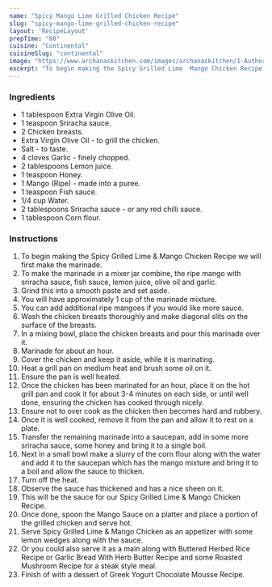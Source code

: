 ---
name: "Spicy Mango Lime Grilled Chicken Recipe"
slug: "spicy-mango-lime-grilled-chicken-recipe"
layout: 'RecipeLayout'
prepTime: "80"
cuisine: "Continental"
cuisineSlug: "continental"
image: "https://www.archanaskitchen.com/images/archanaskitchen/1-Author/sneha-archanaskitchen.com/Spicy_Grilled_Lime__Mango_Chicken_Recipe__1600.jpg"
excerpt: "To begin making the Spicy Grilled Lime  Mango Chicken Recipe we will first make the marinade"
---

### Ingredients

- 1 tablespoon Extra Virgin Olive Oil.
- 1 teaspoon Sriracha sauce.
- 2 Chicken breasts.
- Extra Virgin Olive Oil - to grill the chicken.
- Salt - to taste.
- 4 cloves Garlic - finely chopped.
- 2 tablespoons Lemon juice.
- 1 teaspoon Honey.
- 1 Mango (Ripe) - made into a puree.
- 1 teaspoon Fish sauce.
- 1/4 cup Water.
- 2 tablespoons Sriracha sauce - or any red chilli sauce.
- 1 tablespoon Corn flour.

### Instructions

1. To begin making the Spicy Grilled Lime & Mango Chicken Recipe we will first make the marinade.
1. To make the marinade in a mixer jar combine, the ripe mango with sriracha sauce, fish sauce, lemon juice, olive oil and garlic.
1. Grind this into a smooth paste and set aside.
1. You will have approximately 1 cup of the marinade mixture.
1. You can add additional ripe mangoes if you would like more sauce.
1. Wash the chicken breasts thoroughly and make diagonal slits on the surface of the breasts.
1. In a mixing bowl, place the chicken breasts and pour this marinade over it.
1. Marinade for about an hour.
1.  Cover the chicken and keep it aside, while it is marinating.
1. Heat a grill pan on medium heat and brush some oil on it.
1. Ensure the pan is well heated.
1. Once the chicken has been marinated for an hour, place it on the hot grill pan and cook it for about 3-4 minutes on each side, or until well done, ensuring the chicken has cooked through nicely.
1. Ensure not to over cook as the chicken then becomes hard and rubbery.
1. Once it is well cooked, remove it from the pan and allow it to rest on a plate.
1. Transfer the remaining marinade into a saucepan, add in some more sriracha sauce, some honey and bring it to a single boil.
1. Next in a small bowl make a slurry of the corn flour along with the water and add it to the saucepan which has the mango mixture and bring it to a boil and allow the sauce to thicken.
1. Turn off the heat.
1. Observe the sauce has thickened and has a nice sheen on it.
1. This will be the sauce for our Spicy Grilled Lime & Mango Chicken Recipe.
1. Once done, spoon the Mango Sauce on a platter and place a portion of the grilled chicken and serve hot.
1. Serve Spicy Grilled Lime & Mango Chicken as an appetizer with some lemon wedges along with the sauce.
1. Or you could also serve it as a main along with Buttered Herbed Rice Recipe or Garlic Bread With Herb Butter Recipe and some Roasted Mushroom Recipe for a steak style meal.
1. Finish of with a dessert of Greek Yogurt Chocolate Mousse Recipe.
